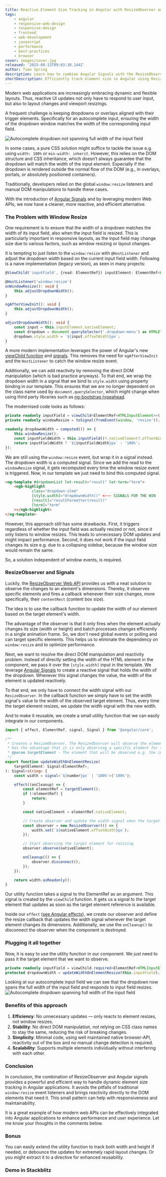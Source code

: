```yaml
---
title: Reactive Element Size Tracking in Angular with ResizeObserver and Signals
tags:
    - angular
    - responsive-web-design
    - responsive-design
    - frontend
    - web-development
    - javascript
    - performance
    - best-practices
    - browser
cover: images/cover.jpg
released: '2025-08-13T09:03:38.144Z'
author: Timo Spring
description: Learn how to combine Angular Signals with the ResizeObserver API to build reactive, efficient UI updates that keep dropdowns and overlays aligned—even during dynamic layout changes.
shortDescription: Efficiently track element size in Angular using ResizeObserver and Signals. Keep dropdowns perfectly aligned without window resize listeners or DOM hacks.
---
```



Modern web applications are increasingly embracing dynamic and flexible layouts.
Thus, reactive UI updates not only have to respond to user input, but also to layout changes and viewport resizings.

A frequent challenge is keeping dropdowns or overlays aligned with their trigger elements.
Specifically for an autocomplete input, ensuring the width of the dropdown window matches the width of the corresponding input field.

![Autocomplete dropdown not spanning full width of the input field](images/autocomplete.png)

In some cases, a pure CSS solution might suffice to tackle the issue e.g. using `width: 100%` or `min-width: inherit`.
However, this relies on the DOM structure and CSS inheritance, which doesn’t always guarantee that the dropdown will match the width of the input element.
Especially if the dropdown is rendered outside the normal flow of the DOM (e.g., in overlays, portals, or absolutely positioned containers).

Traditionally, developers relied on the global `window:resize` listeners and manual DOM manipulations to handle these cases.

With the introduction of [Angular Signals](https://angular.io/guide/signals) and by leveraging modern Web APIs, we now have a cleaner, more reactive, and efficient alternative.

### The Problem with Window Resize
One requirement is to ensure that the width of a dropdown matches the width of its input field, also when the input field is resized.
This is particularly important in responsive layouts, as the input field may change size due to various factors, such as window resizing or layout changes.

It is tempting to just listen to the `window:resize` with `@HostListener` and adjust the dropdown width based on the current input field width.
Following is a naive implementation (legacy version), as seen in many projects:
```typescript
@ViewChild('inputField', {read: ElementRef}) inputElement: ElementRef<HTMLInputElement>;

@HostListener('window:resize')
onWindowResize(): void {
    this.adjustDropdownWidth();
}

ngAfterViewInit(): void {
    this.adjustDropdownWidth();
}

adjustDropdownWidth(): void {
    const input = this.inputElement.nativeElement;
    const dropdown = document.querySelector('.dropdown-menu') as HTMLElement;
    dropdown.style.width = `${input.offsetWidth}px`;
}
```
A more modern implementation leverages the power of Angular's new [viewChild function](https://angular.dev/guide/components/queries#view-queries) and [signals](https://angular.io/guide/signals).
This removes the need for `ngAfterViewInit` and the `HostListener` to catch the window resize event.

Additionally, we can add reactivity by removing the direct DOM manipulation (which is bad practice anyways).
To that end, we wrap the dropdown width in a signal that we bind to `style.width` using property binding in our template.
This ensures that we are no longer dependent on the class name used by `document.querySelector`, which might change when using third party libraries such as [ng-bootstrap typeahead](https://ng-bootstrap.github.io/#/components/typeahead/api).

The modernised code looks as follows:
```typescript
private readonly inputField = viewChild<ElementRef<HTMLInputElement>>('inputField');
private readonly windowResize = toSignal(fromEvent(window, 'resize'));

readonly dropdownWidth = computed(() => {
    this.windowResize();
    const inputFieldWidth = this.inputField()?.nativeElement?.offsetWidth;
    return inputFieldWidth ? `${inputFieldWidth}px` : '100%';
});
```
We are still using the `window:resize` event, but wrap it in a signal instead.
The dropdown width is a computed signal.
Since we add the read to the `windowResize` signal, it gets recomputed every time the window resize event is triggered.
Now, in our template we just need to bind this computed signal.
```html
<ng-template #dropdownList let-result="result" let-term="term">
    <ngb-highlight
            class="dropdown-item"
            [style.width]="dropdownWidth()" <--- SIGNALS FOR THE WIN
            [result]="resultFormatter(result)"
            [term]="term"
    ></ngb-highlight>
</ng-template>
```

However, this approach still has some drawbacks.
First, it triggers regardless of whether the input field was actually resized or not, since it only listens to window resizes.
This leads to unnecessary DOM updates and might impact performance.
Second, it does not work if the input field changes its size e.g. due to a collapsing sidebar, because the window size would remain the same.

So, a solution independent of window events, is required.

### ResizeObserver and Signals
Luckily, the [ResizeObserver Web API](https://developer.mozilla.org/en-US/docs/Web/API/ResizeObserver) provides us with a neat solution to observe the changes to an element's dimensions.
Thereby, it observes specific elements and fires a callback whenever their size changes, more specifically, their `contentRect` (content box size).

The idea is to use the callback function to update the width of our element based on the target element's width.

The advantage of the observer is that it only fires when the element actually changes its size (width or height) and batch processes changes efficiently in a single animation frame.
So, we don't need global events or polling and can target specific elements.
This helps us to eliminate the dependency on `window:resize` and to optimize performance.

Next, we want to resolve the direct DOM manipulation and reactivity problem.
Instead of directly setting the width of the HTML element in the component, we pass it over the `[style.width]` input in the template.
We leverage [Angular Signals](https://angular.io/guide/signals) to create a reactive signal that holds the width of the dropdown.
Whenever this signal changes the value, the width of the element is updated reactively.

To that end, we only have to connect the width signal with our `ResizeObserver`.
In the callback function we simply have to set the width signal's value to the width of the observed target element.
Thus, every time the target element resizes, we update the width signal with the new width.

And to make it reusable, we create a small utility function that we can easily integrate in our components.

```typescript
import { effect, ElementRef, signal, Signal } from '@angular/core';

/**
 * Creates a ResizeObserver. The ResizeObserver will observe the element and update the width signal when the element is resized.
 * Has the advantage that it is only observing a specific element for the resize event and not the whole window.
 * @param targetElement - The element that will be observed e.g. the input field injected over the viewchild as a signal to the elementRef
 */
export function updateWidthOnElementResize(
    targetElement: Signal<ElementRef>,
): Signal<string> {
    const width = signal<`${number}px` | '100%'>('100%');

    effect((onCleanup) => {
        const elementRef = targetElement();
        if (!elementRef) {
            return;
        }

        const nativeElement = elementRef.nativeElement;

        // Create observer and update the width signal when the target element resizes
        const observer = new ResizeObserver(() => {
            width.set(`${nativeElement.offsetWidth}px`);
        });

        // Start observing the target element for resizing
        observer.observe(nativeElement);

        onCleanup(() => {
            observer.disconnect();
        });
    });

    return width.asReadonly();
}
```
Our utility function takes a signal to the ElementRef as an argument.
This signal is created by the `viewChild` function.
It gets us a signal to the target element that updates as soon as the target element reference is available.

Inside our `effect` ([see Angular effects](https://angular.dev/guide/signals#effects)), we create our observer and define the resize callback that updates the width signal whenever the target element changes its dimensions.
Additionally, we use the `onCleanup()` to disconnect the observer when the component is destroyed.

### Plugging it all together
Now, it is easy to use the utility function in our component. We just need to pass it the target element that we want to observe.

```typescript
private readonly inputField = viewChild.required<ElementRef<HTMLInputElement>>('autocompleteInput');
protected dropdownWidth = updateWidthOnElementResize(this.inputField);
```

Looking at our autocomplete input field we can see that the dropdown now spans the full width of the input field and responds to input field resizes.
![Autocomplete dropdown spanning full width of the input field](images/better-autocomplete.png)

### Benefits of this approach
1. **Efficiency**: No unnecessary updates — only reacts to element resizes, not window resizes.
2. **Stability**: No direct DOM manipulation, not relying on CSS class names to stay the same, reducing the risk of breaking changes.
3. **Simplicity**: Minimal code, using well maintained native browser-API, reactivity out of the box and no manual change detection is required.
4. **Scalability**: Supports multiple elements individually without interfering with each other.

### Conclusion
In conclusion, the combination of ResizeObserver and Angular signals provides a powerful and efficient way to handle dynamic element size tracking in Angular applications.
It avoids the pitfalls of traditional `window:resize` event listeners and brings reactivity directly to the DOM elements that need it.
This small pattern can help with responsiveness and maintainability.

It is a great example of how modern web APIs can be effectively integrated into Angular applications to enhance performance and user experience.
Let me know your thoughts in the comments below.

### Bonus
You can easily extend the utility function to track both width and height if needed, or debounce the updates for extremely rapid layout changes.
Or you might extract it to a directive for enhanced reusability.

### Demo in Stackblitz
<StackblitzEmbed client:only projectId='angular-cg8dnyys-tetsidrt'/>
